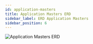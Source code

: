 ```yaml
---
id: application-masters
title: Application Masters ERD
sidebar_label: ERD Application Masters
sidebar_position: 6
---
```



![Application Masters ERD](/database/qat-db-application-masters.png)

<DiagramEditor
  source="https://github.com/FASP-QAT/fasp-api/raw/master/docs/Database%20ER%20Diagrams/qat-db-Application%20masters.pdf"
  name="Application Masters"
  fileType="pdf"
/>